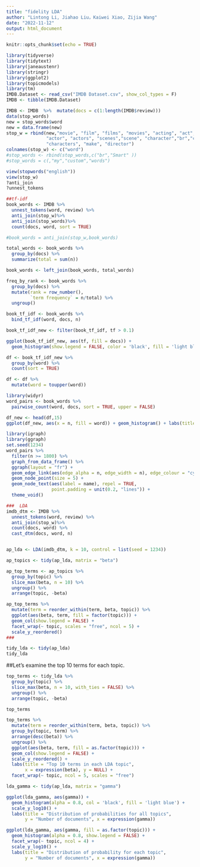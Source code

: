 ```yaml
---
title: "fidelity LDA"
author: "Lintong Li, Jiahao Liu，Kaiwei Xiao, Zijia Wang"
date: "2022-11-12"
output: html_document
---
```


```r
knitr::opts_chunk$set(echo = TRUE)
```

```r
library(tidyverse)
library(tidytext)
library(janeaustenr)
library(stringr)
library(ggplot2)
library(topicmodels)
library(tm)
IMDB.Dataset <- read_csv("IMDB Dataset.csv", show_col_types = F)
IMDB <- tibble(IMDB.Dataset)

IMDB <- IMDB  %>%  mutate(docs = c(1:length(IMDB$review)))
data(stop_words)
new = stop_words$word
new = data.frame(new)
stop_w = rbind(new,"movie", "film", "films", "movies", "acting", "act", "role",
               "actor", "actors", "scenes","scene", "character","br","cast", 
               "characters", "make", "director")
colnames(stop_w) <- c("word")
#stop_words <- rbind(stop_words,c("br","Smart" ))
#stop_words = c(,"my","custom","words")
```

```r
view(stopwords("english"))
view(stop_w)
?anti_join
?unnest_tokens
```

```r
##tf-idf
book_words <- IMDB %>%
  unnest_tokens(word, review) %>%
  anti_join(stop_w)%>%
  anti_join(stop_words)%>%
  count(docs, word, sort = TRUE)

#book_words = anti_join(stop_w,book_words)

total_words <- book_words %>%
  group_by(docs) %>% 
  summarize(total = sum(n))

book_words <- left_join(book_words, total_words)

freq_by_rank <- book_words %>% 
  group_by(docs) %>% 
  mutate(rank = row_number(), 
         `term frequency` = n/total) %>%
  ungroup()

book_tf_idf <- book_words %>%
  bind_tf_idf(word, docs, n)

book_tf_idf_new <- filter(book_tf_idf, tf > 0.1)

ggplot(book_tf_idf_new, aes(tf, fill = docs)) +
  geom_histogram(show.legend = FALSE, color = 'black', fill = 'light blue') + geom_density(alpha=.2, fill="#FF6666") + labs(title = 'Density of word tf bigger than 0.1')
```

```r
df <- book_tf_idf_new %>% 
  group_by(word) %>% 
  count(sort = TRUE)

df <- df %>% 
  mutate(word = toupper(word))

library(widyr)
word_pairs <- book_words %>% 
  pairwise_count(word, docs, sort = TRUE, upper = FALSE)
```

```r
df_new <- head(df,15)
ggplot(df_new, aes(x = n, fill = word)) + geom_histogram() + labs(title = 'Top 15 most frequent word in reviews')
```

```r
library(igraph)
library(ggraph)
set.seed(1234)
word_pairs %>%
  filter(n >= 1800) %>%
  graph_from_data_frame() %>%
  ggraph(layout = "fr") +
  geom_edge_link(aes(edge_alpha = n, edge_width = n), edge_colour = "cyan4") +
  geom_node_point(size = 5) +
  geom_node_text(aes(label = name), repel = TRUE, 
                 point.padding = unit(0.2, "lines")) +
  theme_void()
```

```r
###  LDA
imdb_dtm <- IMDB %>%
  unnest_tokens(word, review) %>%
  anti_join(stop_w)%>%
  count(docs, word) %>%
  cast_dtm(docs, word, n)


ap_lda <- LDA(imdb_dtm, k = 10, control = list(seed = 1234))

ap_topics <- tidy(ap_lda, matrix = "beta")

ap_top_terms <- ap_topics %>%
  group_by(topic) %>%
  slice_max(beta, n = 10) %>% 
  ungroup() %>%
  arrange(topic, -beta)

ap_top_terms %>%
  mutate(term = reorder_within(term, beta, topic)) %>%
  ggplot(aes(beta, term, fill = factor(topic))) +
  geom_col(show.legend = FALSE) +
  facet_wrap(~ topic, scales = "free", ncol = 5) +
  scale_y_reordered() 
###
```

```r
tidy_lda <- tidy(ap_lda)
tidy_lda
```

##Let's examine the top 10 terms for each topic.

```r
top_terms <- tidy_lda %>%
  group_by(topic) %>%
  slice_max(beta, n = 10, with_ties = FALSE) %>%
  ungroup() %>%
  arrange(topic, -beta)

top_terms
```



```r
top_terms %>%
  mutate(term = reorder_within(term, beta, topic)) %>%
  group_by(topic, term) %>%    
  arrange(desc(beta)) %>%  
  ungroup() %>%
  ggplot(aes(beta, term, fill = as.factor(topic))) +
  geom_col(show.legend = FALSE) +
  scale_y_reordered() +
  labs(title = "Top 10 terms in each LDA topic",
       x = expression(beta), y = NULL) +
  facet_wrap(~ topic, ncol = 5, scales = "free")
```

```r
lda_gamma <- tidy(ap_lda, matrix = "gamma")

ggplot(lda_gamma, aes(gamma)) +
  geom_histogram(alpha = 0.8, col = 'black', fill = 'light blue') + 
  scale_y_log10() +
  labs(title = "Distribution of probabilities for all topics",
       y = "Number of documents", x = expression(gamma))

```

```r
ggplot(lda_gamma, aes(gamma, fill = as.factor(topic))) +
  geom_histogram(alpha = 0.8, show.legend = FALSE) +
  facet_wrap(~ topic, ncol = 4) +
  scale_y_log10() +
  labs(title = "Distribution of probability for each topic",
       y = "Number of documents", x = expression(gamma))
```
